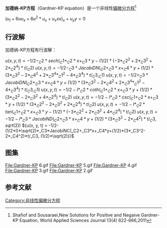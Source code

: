 
'''加德纳-KP方程'''（Gardner-KP equation）是一个非线性[[偏微分方程|偏微分方程]]<ref>Shafiof and Sousaraei,New Solutions for Positive and Negaive Gardner-KP Equation, World Applied Sciences Journal 13(4) 622-666,2011</ref>

<math>(u_t+6uu_x+6u^2*u_x+u_xxx)_x+u_yy=0</math>

==行波解==

加德纳-KP方程有行波解：

<math>{u(x, y, t) = -1/2-_C2*sech(_C1+_C2*x+_C3*y-(1/2)*(-3*_C2^2+2*_C3^2+2*_C2^4)*t/_C2)}</math>
<math>{u(x, y, t) = -1/2-_C3*JacobiDN(_C2+_C3*x+_C4*y+(1/2)*(3*_C3^2-2*_C4^2+2*_C3^4*_C1^2-4*_C3^4)*t/_C3, _C1)}</math>
<math>{u(x, y, t) = -1/2+_C3*JacobiDN(_C2+_C3*x+_C4*y+(1/2)*(3*_C3^2-2*_C4^2+2*_C3^4*_C1^2-4*_C3^4)*t/_C3, _C1)}</math>
<math>{u(x, y, t) = -1/2-I*_C2*coth(_C1+_C2*x+_C3*y+(1/2)*(3*_C2^2-2*_C3^2+4*_C2^4)*t/_C2)}</math>
<math>{u(x, y, t) = -1/2-I*_C2*csc(_C1+_C2*x+_C3*y+(1/2)*(3*_C2^2-2*_C3^2+2*_C2^4)*t/_C2)}</math>
<math>{u(x, y, t) = -1/2-I*_C2*tan(_C1+_C2*x+_C3*y-(1/2)*(-3*_C2^2+2*_C3^2+4*_C2^4)*t/_C2)}</math>
<math>{u(x, y, t) = -1/2-I*_C3*JacobiND(_C2+_C3*x+_C4*y+(1/2)*(3*_C3^2-2*_C4^2)*t/_C3, sqrt(2))}</math>
<math>{u(x, y, t) = -1/2-(1/2*I)*\sqrt(2)*_C3*JacobiNC(_C2+_C3*x+_C4*y+(1/2)*(3*_C3^2-2*_C4^2)*t/_C3, (1/2)*\sqrt(2))}</math>

==图集==
<gallery>
File:Gardner-KP 6.gif
File:Gardner-KP 5.gif
File:Gardner-KP 4.gif
File:Gardner-KP 3.gif
File:Gardner-KP 2.gif


</gallery>

==参考文献==
<references/>

[[Category:非线性偏微分方程|Category:非线性偏微分方程]]